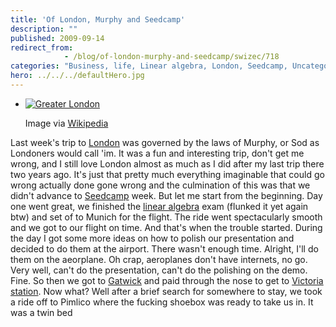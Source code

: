 ```yaml
---
title: 'Of London, Murphy and Seedcamp'
description: ""
published: 2009-09-14
redirect_from: 
            - /blog/of-london-murphy-and-seedcamp/swizec/718
categories: "Business, life, Linear algebra, London, Seedcamp, Uncategorized"
hero: ../../../defaultHero.jpg
---
```

- [![Greater London](http://upload.wikimedia.org/wikipedia/commons/thumb/4/4b/442px_-_London_Lead_Image.jpg/300px-442px_-_London_Lead_Image.jpg "Greater London")](http://commons.wikipedia.org/wiki/Image:442px_-_London_Lead_Image.jpg)

  Image via [Wikipedia](http://commons.wikipedia.org/wiki/Image:442px_-_London_Lead_Image.jpg)

Last week&#x27;s trip to [London](http://en.wikipedia.org/wiki/London "London") was governed by the laws of Murphy, or Sod as Londoners would call &#x27;im. It was a fun and interesting trip, don&#x27;t get me wrong, and I still love London almost as much as I did after my last trip there two years ago. It&#x27;s just that pretty much everything imaginable that could go wrong actually done gone wrong and the culmination of this was that we didn&#x27;t advance to [Seedcamp](http://www.seedcamp.com "Seedcamp") week. But let me start from the beginning. Day one went great, we finished the [linear algebra](http://en.wikipedia.org/wiki/Linear_algebra "Linear algebra") exam (flunked it yet again btw) and set of to Munich for the flight. The ride went spectacularly smooth and we got to our flight on time. And that&#x27;s when the trouble started. During the day I got some more ideas on how to polish our presentation and decided to do them at the airport. There wasn&#x27;t enough time. Alright, I&#x27;ll do them on the aeorplane. Oh crap, aeroplanes don&#x27;t have internets, no go. Very well, can&#x27;t do the presentation, can&#x27;t do the polishing on the demo. Fine. So then we got to [Gatwick](http://en.wikipedia.org/wiki/London_Gatwick_Airport "London Gatwick Airport") and paid through the nose to get to [Victoria station](http://en.wikipedia.org/wiki/London_Victoria_station "London Victoria station"). Now what? Well after a brief search for somewhere to stay, we took a ride off to Pimlico where the fucking shoebox was ready to take us in. It was a twin bed